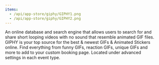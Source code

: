 ```yaml
---
items:
  - /api/app-store/giphy/GIPHY1.png
  - /api/app-store/giphy/GIPHY2.png
---
```


<Slider items={items} />

An online database and search engine that allows users to search for and share short looping videos with no sound that resemble animated GIF files. GIPHY is your top source for the best & newest GIFs & Animated Stickers online. Find everything from funny GIFs, reaction GIFs, unique GIFs and more to add to your custom booking page. Located under advanced settings in each event type.